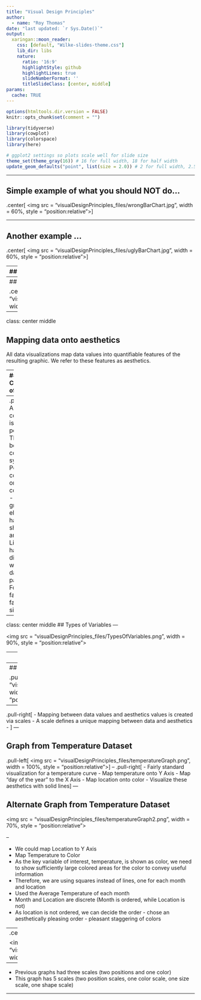 ```yaml
---
title: "Visual Design Principles"
author:
  - name: "Roy Thomas"
date: "last updated: `r Sys.Date()`"
output:
  xaringan::moon_reader:
    css: [default, "Wilke-slides-theme.css"]
    lib_dir: libs
    nature:
      ratio: '16:9'
      highlightStyle: github
      highlightLines: true
      slideNumberFormat: ''
      titleSlideClass: [center, middle]
params:
  cache: TRUE
---
```



```r
options(htmltools.dir.version = FALSE)
knitr::opts_chunk$set(comment = "")

library(tidyverse)
library(cowplot)
library(colorspace)
library(here)

# ggplot2 settings so plots scale well for slide size 
theme_set(theme_gray(16)) # 16 for full width, 18 for half width 
update_geom_defaults("point", list(size = 2.0)) # 2 for full width, 2.5 for half width
```

---

## Simple example of what you should NOT do...

.center[
<img src = "visualDesignPrinciples_files/wrongBarChart.jpg", width = 60%, style = "position:relative"></img>
]

---

## Another example ...

.center[
<img src = "visualDesignPrinciples_files/uglyBarChart.jpg", width = 60%, style = "position:relative"></img>
]

---
## Another example ...

.center[
<img src = "visualDesignPrinciples_files/badBarChart.jpg", width = 60%, style = "position:relative"></img>
]

---
## Finally, a half-way decent chart...

.center[
<img src = "visualDesignPrinciples_files/goodBarChart.jpg", width = 60%, style = "position:relative"></img>
]

---
class: center middle

## Mapping data onto aesthetics

All data visualizations map data values into quantifiable features of the resulting graphic. We refer to these features as aesthetics.

---
## Components of Graphs

.pull-left[
<img src = "visualDesignPrinciples_files/aestheticTypes.jpg", width = 100%, style = "position:relative"></img>
]
--
.pull-right[
- A critical component is the x,y position
- There could be other coordinate systems: Polar coordinates, or 3D coordinates
- All graphical elements have a shape, size and color
- Lines could have different widths, or dash-dot patterns
- Fonts: font family, font face, font size
]
---
class: center middle
## Types of Variables
---

<img src = "visualDesignPrinciples_files/TypesOfVariables.png", width = 90%, style = "position:relative"></img>

---
class: center middle

<img src = "visualDesignPrinciples_files/temperaturesDataset.png", width = 90%, style = "position:relative"></img>
#### Identify the Data Types
---
## Scales

.pull-left[
<img src = "visualDesignPrinciples_files/scales.png", width = 100%, style = "position:relative"></img>
]
--
.pull-right[
- Mapping between data values and aesthetics values is created via scales
- A scale defines a unique mapping between data and aesthetics
- 
]
---

## Graph from Temperature Dataset

.pull-left[
<img src = "visualDesignPrinciples_files/temperatureGraph.png", width = 100%, style = "position:relative"></img>
]
--
.pull-right[
- Fairly standard visualization for a temperature curve
- Map temperature onto Y Axis
- Map "day of the year" to the X Axis
- Map location onto color
- Visualize these aesthetics with solid lines
]
---

## Alternate Graph from Temperature Dataset

<img src = "visualDesignPrinciples_files/temperatureGraph2.png", width = 70%, style = "position:relative"></img>

--

- We could map Location to Y Axis
- Map Temperature to Color
- As the key variable of interest, temperature, is shown as color, we need to show sufficiently large colored areas for the color to convey useful information
- Therefore, we are using squares instead of lines, one for each month and location
- Used the Average Temperature of each month
- Month and Location are discrete (Month is ordered, while Location is not)
- As location is not ordered, we can decide the order - chose an aesthetically pleasing order - pleasant staggering of colors

---
.center[
## Graph with five scales

<img src = "visualDesignPrinciples_files/graphWithFiveScales.png", width = 50%, style = "position:relative"></img>
]
--

- Previous graphs had three scales (two positions and one color) 
- This graph has 5 scales (two position scales, one color scale, one size scale, one shape scale)

---









